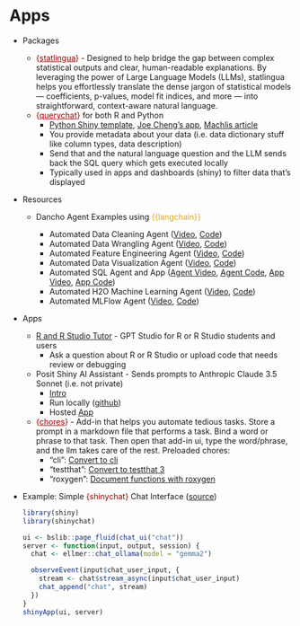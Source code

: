 # Apps {#sec-llms-app .unnumbered}

-   Packages

    -   [{]{style="color: #990000"}[statlingua](https://bgreenwell.github.io/statlingua/){style="color: #990000"}[}]{style="color: #990000"} - Designed to help bridge the gap between complex statistical outputs and clear, human-readable explanations. By leveraging the power of Large Language Models (LLMs), statlingua helps you effortlessly translate the dense jargon of statistical models — coefficients, p-values, model fit indices, and more — into straightforward, context-aware natural language.
    -   [{]{style="color: #990000"}[querychat](https://posit-dev.github.io/querychat/){style="color: #990000"}[}]{style="color: #990000"} for both R and Python
        -   [Python Shiny template](https://shiny.posit.co/py/templates/querychat/), [Joe Cheng's app](https://shiny.posit.co/py/templates/sidebot/), [Machlis article](https://www.infoworld.com/article/4040535/chat-with-your-data-the-easy-way-in-r-or-python.html)
        -   You provide metadata about your data (i.e. data dictionary stuff like column types, data description)
        -   Send that and the natural language question and the LLM sends back the SQL query which gets executed locally
        -   Typically used in apps and dashboards (shiny) to filter data that's displayed

-   Resources

    -   Dancho Agent Examples using [{{langchain}}]{style="color: goldenrod"}

        -   Automated Data Cleaning Agent ([Video](https://www.youtube.com/watch?v=RUVqPCMXh18&ab_channel=BusinessScience), [Code](https://github.com/business-science/free-ai-tips/tree/master/003_automate_data_cleaning_ai_copilot))
        -   Automated Data Wrangling Agent ([Video](https://www.youtube.com/watch?v=wZD7_8ZreTA&ab_channel=BusinessScience), [Code](https://github.com/business-science/free-ai-tips/tree/master/005_automate_data_wrangling))
        -   Automated Feature Engineering Agent ([Video](https://www.youtube.com/watch?v=x4K7mDCFZVQ&t=5s&ab_channel=BusinessScience), [Code](https://github.com/business-science/free-ai-tips/tree/master/004_automate_feature_engineering_copilot))
        -   Automated Data Visualization Agent ([Video](https://www.youtube.com/watch?v=-cz80KoBdkk), [Code](https://github.com/business-science/free-ai-tips/tree/master/007_automate_data_visualization))
        -   Automated SQL Agent and App ([Agent Video](https://www.youtube.com/watch?v=mYpkqOL1r3A&ab_channel=BusinessScience), [Agent Code](https://github.com/business-science/free-ai-tips/tree/master/008_multiagent_sql_data_analyst), [App Video](https://www.youtube.com/watch?v=fpYu9XRZZNw&ab_channel=BusinessScience), [App Code](https://github.com/business-science/free-ai-tips/tree/master/010_sql_database_agent_app))
        -   Automated H2O Machine Learning Agent ([Video](https://www.youtube.com/watch?v=GMUhdrQs8_A&ab_channel=BusinessScience), [Code](https://github.com/business-science/free-ai-tips/tree/master/009_h2o_machine_learning_agent))
        -   Automated MLFlow Agent ([Video](https://www.youtube.com/watch?v=exTEYfBzxlU&ab_channel=%F0%9F%94%A5MattDancho%F0%9F%94%A5%28BusinessScience%29), [Code](https://github.com/business-science/free-ai-tips/tree/master/011_mlops_mlflow_h2o_agent))

-   Apps

    -   [R and R Studio Tutor](https://chatgpt.com/g/g-iedyANQtM-r-and-r-studio-tutor) - GPT Studio for R or R Studio students and users
        -   Ask a question about R or R Studio or upload code that needs review or debugging
    -   Posit Shiny AI Assistant - Sends prompts to Anthropic Claude 3.5 Sonnet (i.e. not private)
        -   [Intro](https://shiny.posit.co/blog/posts/shiny-assistant/)
        -   Run locally ([github](https://github.com/posit-dev/shiny-assistant))
        -   Hosted [App](https://gallery.shinyapps.io/assistant/)
    -   [{]{style="color: #990000"}[chores](https://simonpcouch.github.io/chores){style="color: #990000"}[}]{style="color: #990000"} - Add-in that helps you automate tedious tasks. Store a prompt in a markdown file that performs a task. Bind a word or phrase to that task. Then open that add-in ui, type the word/phrase, and the llm takes care of the rest. Preloaded chores:
        -   ["cli"]{.arg-text}: [Convert to cli](https://simonpcouch.github.io/chores/reference/cli_helper.html)
        -   ["testthat"]{.arg-text}: [Convert to testthat 3](https://simonpcouch.github.io/chores/reference/testthat_helper.html)
        -   ["roxygen"]{.arg-text}: [Document functions with roxygen](https://simonpcouch.github.io/chores/reference/roxygen_helper.html)

-   [Example]{.ribbon-highlight}: Simple [{shinychat}]{style="color: #990000"} Chat Interface ([source](https://masto.machlis.com/@smach/113918164751484290))

    ``` r
    library(shiny)
    library(shinychat)

    ui <- bslib::page_fluid(chat_ui("chat"))
    server <- function(input, output, session) {
      chat <- ellmer::chat_ollama(model = "gemma2")

      observeEvent(input$chat_user_input, {
        stream <- chat$stream_async(input$chat_user_input)
        chat_append("chat", stream)
      })
    }
    shinyApp(ui, server)
    ```
